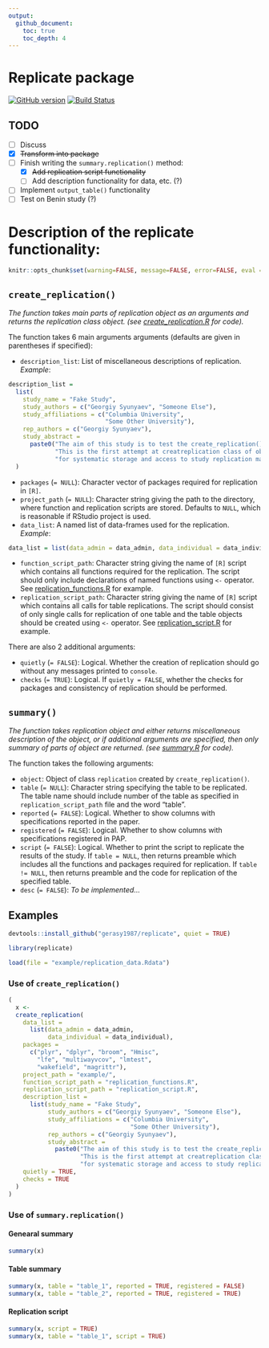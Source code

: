 ```yaml
---
output:
  github_document:
    toc: true
    toc_depth: 4
---
```


# Replicate package

[![GitHub version](https://badge.fury.io/gh/gerasy1987%2Freplicate.svg)](https://badge.fury.io/gh/gerasy1987%2Freplicate)
[![Build Status](https://travis-ci.org/gerasy1987/replicate.svg?branch=master)](https://travis-ci.org/gerasy1987/replicate)

## TODO

- [ ] Discuss
- [x] ~~Transform into package~~
- [ ] Finish writing the `summary.replication()` method:
    - [x] ~~Add replication script functionality~~
    - [ ] Add description functionality for data, etc. (?)
- [ ] Implement `output_table()` functionality
- [ ] Test on Benin study (?)

# Description of the replicate functionality:

```r
knitr::opts_chunk$set(warning=FALSE, message=FALSE, error=FALSE, eval = FALSE, echo = TRUE)
```

## `create_replication()`

_The function takes main parts of replication object as an arguments and returns the replication class object. (see [create\_replication.R](https://github.com/gerasy1987/replicate/blob/master/create_replication.R) for code)._

The function takes 6 main arguments arguments (defaults are given in parentheses if specified):
  
  - `description_list`: List of miscellaneous descriptions of replication. *Example*:
```r
description_list =
  list(
    study_name = "Fake Study",
    study_authors = c("Georgiy Syunyaev", "Someone Else"),
    study_affiliations = c("Columbia University",
                           "Some Other University"),
    rep_authors = c("Georgiy Syunyaev"),
    study_abstract =
      paste0("The aim of this study is to test the create_replication() functionality. ",
             "This is the first attempt at creatreplication class of objects in [R] ",
             "for systematic storage and access to study replication materials.")
  )
```
    
  - `packages` (`= NULL`): Character vector of packages required for replication in `[R]`.
  - `project_path` (`= NULL`): Character string giving the path to the directory, where function and replication scripts are stored. Defaults to `NULL`, which is reasonable if RStudio project is used.
  - `data_list`: A named list of data-frames used for the replication. *Example*:
    
```r
data_list = list(data_admin = data_admin, data_individual = data_individual)
```
    
  - `function_script_path`: Character string giving the name of `[R]` script which contains all functions required for the replication. The script should only include declarations of named functions using `<-` operator. See [replication\_functions.R](https://github.com/gerasy1987/replicate/blob/master/example/replication_functions.R) for example.
  - `replication_script_path`: Character string giving the name of `[R]` script which contains all calls for table replications. The script should consist of only single calls for replication of one table and the table objects should be created using `<-` operator. See [replication\_script.R](https://github.com/gerasy1987/replicate/blob/master/example/replication_script.R) for example.
    
There are also 2 additional arguments:
  
  - `quietly` (`= FALSE`): Logical. Whether the creation of replication should go without any messages printed to `console`.
  - `checks` (`= TRUE`): Logical. If `quietly = FALSE`, whether the checks for packages and consistency of replication should be performed.

## `summary()`

_The function takes replication object and either returns miscellaneous description of the object, or if additional arguments are specified, then only summary of parts of object are returned. (see [summary.R](https://github.com/gerasy1987/replicate/blob/master/summary.R) for code)._

The function takes the following arguments:
  
  - `object`: Object of class `replication` created by `create_replication()`.
  - `table` (`= NULL`): Character string specifying the table to be replicated. The table name should include number of the table as specified in `replication_script_path` file and the word "table".
  - `reported` (`= FALSE`): Logical. Whether to show columns with specifications reported in the paper.
  - `registered` (`= FALSE`): Logical. Whether to show columns with specifications registered in PAP.
  - `script` (`= FALSE`): Logical. Whether to print the script to replicate the results of the study. If `table = NULL`, then returns preamble which includes all the functions and packages required for replication. If `table != NULL`, then returns preamble and the code for replication of the specified table.
  - `desc` (`= FALSE`): *To be implemented...*

## Examples

```r
devtools::install_github("gerasy1987/replicate", quiet = TRUE)

library(replicate)

load(file = "example/replication_data.Rdata")
```

### Use of `create_replication()`
```r


(
  x <-
  create_replication(
    data_list =
      list(data_admin = data_admin,
           data_individual = data_individual),
    packages =
      c("plyr", "dplyr", "broom", "Hmisc",
        "lfe", "multiwayvcov", "lmtest",
        "wakefield", "magrittr"),
    project_path = "example/",
    function_script_path = "replication_functions.R",
    replication_script_path = "replication_script.R",
    description_list =
      list(study_name = "Fake Study",
           study_authors = c("Georgiy Syunyaev", "Someone Else"),
           study_affiliations = c("Columbia University",
                                  "Some Other University"),
           rep_authors = c("Georgiy Syunyaev"),
           study_abstract = 
             paste0("The aim of this study is to test the create_replication() functionality. ",
                    "This is the first attempt at creatreplication class of objects in [R] ",
                    "for systematic storage and access to study replication materials.")),
    quietly = TRUE,
    checks = TRUE
  )
)
```

### Use of `summary.replication()`

#### Genearal summary

```r
summary(x)
```

#### Table summary

```r
summary(x, table = "table_1", reported = TRUE, registered = FALSE)
summary(x, table = "table_2", reported = TRUE, registered = TRUE)
```

#### Replication script

```r
summary(x, script = TRUE)
summary(x, table = "table_1", script = TRUE)
```
